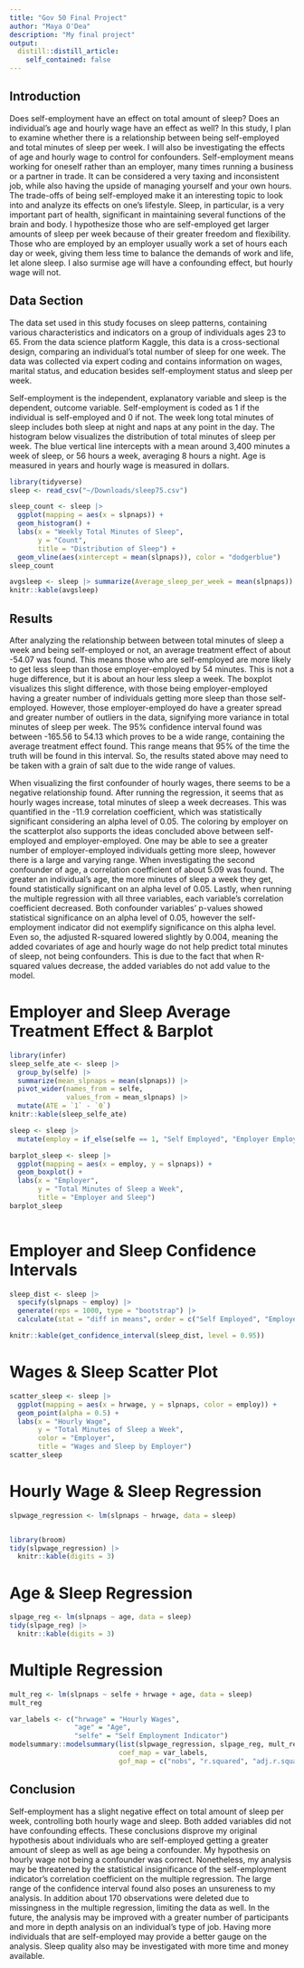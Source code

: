 ```yaml
---
title: "Gov 50 Final Project"
author: "Maya O'Dea"
description: "My final project"
output:
  distill::distill_article:
    self_contained: false
---
```


## Introduction 

Does self-employment have an effect on total amount of sleep? Does an individual's age and hourly wage have an effect as well? In this study, I plan to examine whether there is a relationship between being self-employed and total minutes of sleep per week. I will also be investigating the effects of age and hourly wage to control for confounders. Self-employment means working for oneself rather than an employer, many times running a business or a partner in trade. It can be considered a very taxing and inconsistent job, while also having the upside of managing yourself and your own hours. The trade-offs of being self-employed make it an interesting topic to look into and analyze its effects on one's lifestyle. Sleep, in particular, is a very important part of health, significant in maintaining several functions of the brain and body. I hypothesize those who are self-employed get larger amounts of sleep per week because of their greater freedom and flexibility. Those who are employed by an employer usually work a set of hours each day or week, giving them less time to balance the demands of work and life, let alone sleep. I also surmise age will have a confounding effect, but hourly wage will not.      

## Data Section

The data set used in this study focuses on sleep patterns, containing various characteristics and indicators on a group of individuals ages 23 to 65. From the data science platform Kaggle, this data is a cross-sectional design, comparing an individual's total number of sleep for one week. The data was collected via expert coding and contains information on wages, marital status, and education besides self-employment status and sleep per week.

Self-employment is the independent, explanatory variable and sleep is the dependent, outcome variable. Self-employment is coded as 1 if the individual is self-employed and 0 if not. The week long total minutes of sleep includes both sleep at night and naps at any point in the day. The histogram below visualizes the distribution of total minutes of sleep per week. The blue vertical line intercepts with a mean around 3,400 minutes a week of sleep, or 56 hours a week, averaging 8 hours a night. Age is measured in years and hourly wage is measured in dollars.          

```r
library(tidyverse)
sleep <- read_csv("~/Downloads/sleep75.csv")

sleep_count <- sleep |> 
  ggplot(mapping = aes(x = slpnaps)) +
  geom_histogram() +
  labs(x = "Weekly Total Minutes of Sleep",
       y = "Count",
       title = "Distribution of Sleep") +
  geom_vline(aes(xintercept = mean(slpnaps)), color = "dodgerblue") 
sleep_count

avgsleep <- sleep |> summarize(Average_sleep_per_week = mean(slpnaps))
knitr::kable(avgsleep)
```

## Results 

After analyzing the relationship between between total minutes of sleep a week and being self-employed or not, an average treatment effect of about -54.07 was found. This means those who are self-employed are more likely to get less sleep than those employer-employed by 54 minutes. This is not a huge difference, but it is about an hour less sleep a week. The boxplot visualizes this slight difference, with those being employer-employed having a greater number of individuals getting more sleep than those self-employed. However, those employer-employed do have a greater spread and greater number of outliers in the data, signifying more variance in total minutes of sleep per week. The 95% confidence interval found was between -165.56 to 54.13 which proves to be a wide range, containing the average treatment effect found. This range means that 95% of the time the truth will be found in this interval. So, the results stated above may need to be taken with a grain of salt due to the wide range of values.

When visualizing the first confounder of hourly wages, there seems to be a negative relationship found. After running the regression, it seems that as hourly wages increase, total minutes of sleep a week decreases. This was quantified in the -11.9 correlation coefficient, which was statistically significant considering an alpha level of 0.05. The coloring by employer on the scatterplot also supports the ideas concluded above between self-employed and employer-employed. One may be able to see a greater number of employer-employed individuals getting more sleep, however there is a large and varying range. When investigating the second confounder of age, a correlation coefficient of about 5.09 was found. The greater an individual's age, the more minutes of sleep a week they get, found statistically significant on an alpha level of 0.05. Lastly, when running the multiple regression with all three variables, each variable's correlation coefficient decreased. Both confounder variables' p-values showed statistical significance on an alpha level of 0.05, however the self-employment indicator did not exemplify significance on this alpha level. Even so, the adjusted R-squared lowered slightly by 0.004, meaning the added covariates of age and hourly wage do not help predict total minutes of sleep, not being confounders. This is due to the fact that when R-squared values decrease, the added variables do not add value to the model.



# Employer and Sleep Average Treatment Effect & Barplot
```r
library(infer)
sleep_selfe_ate <- sleep |>
  group_by(selfe) |>
  summarize(mean_slpnaps = mean(slpnaps)) |>
  pivot_wider(names_from = selfe,
              values_from = mean_slpnaps) |>
  mutate(ATE = `1` - `0`)
knitr::kable(sleep_selfe_ate)

sleep <- sleep |>
  mutate(employ = if_else(selfe == 1, "Self Employed", "Employer Employed"))

barplot_sleep <- sleep |>
  ggplot(mapping = aes(x = employ, y = slpnaps)) +
  geom_boxplot() +
  labs(x = "Employer",
       y = "Total Minutes of Sleep a Week", 
       title = "Employer and Sleep")
barplot_sleep
  
```

# Employer and Sleep Confidence Intervals
```r
sleep_dist <- sleep |>
  specify(slpnaps ~ employ) |>
  generate(reps = 1000, type = "bootstrap") |>
  calculate(stat = "diff in means", order = c("Self Employed", "Employer Employed"))

knitr::kable(get_confidence_interval(sleep_dist, level = 0.95))

```

# Wages & Sleep Scatter Plot 
```r
scatter_sleep <- sleep |>
  ggplot(mapping = aes(x = hrwage, y = slpnaps, color = employ)) +
  geom_point(alpha = 0.5) +
  labs(x = "Hourly Wage",
       y = "Total Minutes of Sleep a Week",
       color = "Employer",
       title = "Wages and Sleep by Employer")
scatter_sleep
````
# Hourly Wage & Sleep Regression 
```r
slpwage_regression <- lm(slpnaps ~ hrwage, data = sleep)


library(broom)
tidy(slpwage_regression) |>
  knitr::kable(digits = 3)

````
# Age & Sleep Regression
```r
slpage_reg <- lm(slpnaps ~ age, data = sleep)
tidy(slpage_reg) |>
  knitr::kable(digits = 3)
```


# Multiple Regression
```r
mult_reg <- lm(slpnaps ~ selfe + hrwage + age, data = sleep)
mult_reg

var_labels <- c("hrwage" = "Hourly Wages",
                "age" = "Age",
                "selfe" = "Self Employment Indicator")
modelsummary::modelsummary(list(slpwage_regression, slpage_reg, mult_reg),
                           coef_map = var_labels,
                           gof_map = c("nobs", "r.squared", "adj.r.squared"))
```

## Conclusion

Self-employment has a slight negative effect on total amount of sleep per week, controlling both hourly wage and sleep. Both added variables did not have confounding effects. These conclusions disprove my original hypothesis about individuals who are self-employed getting a greater amount of sleep as well as age being a confounder. My hypothesis on hourly wage not being a confounder was correct. Nonetheless, my analysis may be threatened by the statistical insignificance of the self-employment indicator's correlation coefficient on the multiple regression. The large range of the confidence interval found also poses an unsureness to my analysis. In addition about 170 observations were deleted due to missingness in the multiple regression, limiting the data as well. In the future, the analysis may be improved with a greater number of participants and more in depth analysis on an individual's type of job. Having more individuals that are self-employed may provide a better gauge on the analysis. Sleep quality also may be investigated with more time and money available.


















